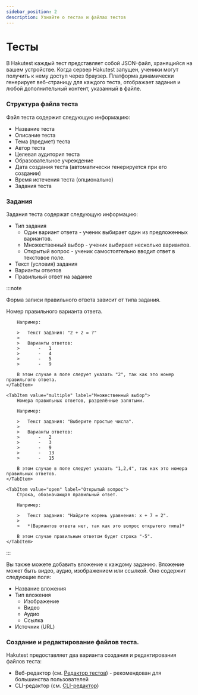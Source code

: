 ```yaml
---
sidebar_position: 2
description: Узнайте о тестах и файлах тестов
---
```



# Тесты

В Hakutest каждый тест представляет собой JSON-файл, хранящийся на вашем устройстве. Когда сервер Hakutest запущен, ученики могут получить к нему доступ через браузер. Платформа динамически генерирует веб-страницу для каждого теста, отображает задания и любой дополнительный контент, указанный в файле.

### Структура файла теста

Файл теста содержит следующую информацию:

-   Название теста
-   Описание теста
-   Тема (предмет) теста
-   Автор теста
-   Целевая аудитория теста
-   Образовательное учреждение
-   Дата создания теста (автоматически генерируется при его создании)
-   Время истечения теста (опционально)
-   Задания теста

### Задания

Задания теста содержат следующую информацию:

-   Тип задания
    -   Один вариант ответа - ученик выбирает один из предложенных вариантов.
    -   Множественный выбор - ученик выбирает несколько вариантов.
    -   Открытый вопрос - ученик самостоятельно вводит ответ в текстовое поле.
-   Текст (условия) задания
-   Варианты ответов
-   Правильный ответ на задание

:::note

Форма записи правильного ответа зависит от типа задания.

<Tabs>
    <TabItem value="single" label="Один вариант ответа" default>
        Номер правильного варианта ответа.

        Например:

        >   Текст задания: "2 + 2 = ?"
        >
        >   Варианты ответов:
        >       -   1
        >       -   4
        >       -   5
        >       -   9

        В этом случае в поле следует указать "2", так как это номер правильгого ответа.
    </TabItem>

    <TabItem value="multiple" label="Множественный выбор">
        Номера правильных ответов, разделённые запятыми.

        Например:

        >   Текст задания: "Выберите простые числа".
        >
        >   Варианты ответов:
        >       -   2
        >       -   3
        >       -   9
        >       -   13
        >       -   15

        В этом случае в поле следует указать "1,2,4", так как это номера правильных ответов.
    </TabItem>

    <TabItem value="open" label="Открытый вопрос">
        Строка, обозначающая правильный ответ.

        Например:

        >   Текст задания: "Найдите корень уравнения: x + 7 = 2".
        >
        >   *(Вариантов ответа нет, так как это вопрос открытого типа)*

        В этом случае правильным ответом будет строка "-5".
    </TabItem>
</Tabs>

:::

Вы также можете добавить вложение к каждому заданию. Вложение может быть видео, аудио, изображением или ссылкой. Оно содержит следующие поля:

-   Название вложения
-   Тип вложения
    -   Изображение
    -   Видео
    -   Аудио
    -   Ссылка
-   Источник (URL)

### Создание и редактирование файлов теста.

Hakutest предоставляет два варианта создания и редактирования файлов теста:

-   Веб-редактор (см. [Редактор тестов](/docs/app/test-editor)) - рекомендован для большинства пользователей
-   CLI-редактор (см. [CLI-редактор](/docs/cli/editor))
